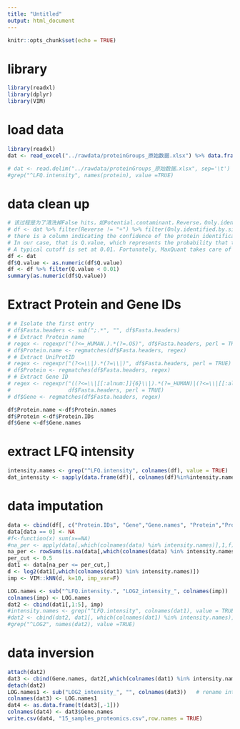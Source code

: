 ```yaml
---
title: "Untitled"
output: html_document
---
```


```r
knitr::opts_chunk$set(echo = TRUE)
```

# library
```r
library(readxl)
library(dplyr)
library(VIM)
```

# load data
```r
library(readxl)
dat <- read_excel("../rawdata/proteinGroups_原始数据.xlsx") %>% data.frame()

# dat <- read.delim("../rawdata/proteinGroups_原始数据.xlsx", sep='\t') %>% data.frame()
#grep("^LFQ.intensity", names(protein), value =TRUE)

```

# data clean up
```r
# 该过程是为了清洗掉False hits，如Potential.contaminant，Reverse，Only.identified.by.site和Qvalue < 0.01
# df <- dat %>% filter(Reverse != "+") %>% filter(Only.identified.by.site != "+") %>% filter(Potential.contaminant != "+")
# there is a column indicating the confidence of the protein identification. 
# In our case, that is Q.value, which represents the probability that the protein is a false hit. 
# A typical cutoff is set at 0.01. Fortunately, MaxQuant takes care of this operation and all Q values are below the threshold.
df <- dat
df$Q.value <- as.numeric(df$Q.value)
df <- df %>% filter(Q.value < 0.01)
summary(as.numeric(df$Q.value))
```


# Extract Protein and Gene IDs
```r
# # Isolate the first entry
# df$Fasta.headers <- sub(";.*", "", df$Fasta.headers)
# # Extract Protein name
# regex <- regexpr("(?<=_HUMAN.).*(?=.OS)", df$Fasta.headers, perl = TRUE)
# df$Protein.name <- regmatches(df$Fasta.headers, regex)
# # Extract UniProtID
# regex <- regexpr("(?<=\\|).*(?=\\|)", df$Fasta.headers, perl = TRUE)
# df$Protein <- regmatches(df$Fasta.headers, regex)
# # Extract Gene ID
# regex <- regexpr("((?<=\\|[[:alnum:]]{6}\\|).*(?=_HUMAN)|(?<=\\|[[:alnum:]]{10}\\|).*(?=_HUMAN))",
#                  df$Fasta.headers, perl = TRUE)
# df$Gene <- regmatches(df$Fasta.headers, regex)

df$Protein.name <-df$Protein.names
df$Protein <-df$Protein.IDs
df$Gene <-df$Gene.names 

```


# extract LFQ intensity
```r
intensity.names <- grep("^LFQ.intensity", colnames(df), value = TRUE)
dat_intensity <- sapply(data.frame(df)[, colnames(df)%in%intensity.names], as.numeric)
```

# data imputation
```r
data <- cbind(df[, c("Protein.IDs", "Gene","Gene.names", "Protein","Protein.name")], dat_intensity)
data[data == 0] <- NA
#f<-function(x) sum(x==NA)
#na_per <- apply(data[,which(colnames(data) %in% intensity.names)],1,f)/(ncol(data)-3)
na_per <- rowSums(is.na(data[,which(colnames(data) %in% intensity.names)]))/length(intensity.names)
per_cut <- 0.5
dat1 <- data[na_per <= per_cut,]
d <- log2(dat1[,which(colnames(dat1) %in% intensity.names)])
imp <- VIM::kNN(d, k=10, imp_var=F)

LOG.names <- sub("^LFQ.intensity.", "LOG2_intensity_", colnames(imp))   # rename intensity columns
colnames(imp) <- LOG.names
dat2 <- cbind(dat1[,1:5], imp)
#intensity.names <- grep("^LFQ.intensity", colnames(dat1), value = TRUE)
#dat2 <- cbind(dat2, dat1[, which(colnames(dat1) %in% intensity.names)])
#grep("^LOG2", names(dat2), value =TRUE)
```

# data inversion
```r
attach(dat2)
dat3 <- cbind(Gene.names, dat2[,which(colnames(dat1) %in% intensity.names)])
detach(dat2)
LOG.names1 <- sub("LOG2_intensity_", "", colnames(dat3))   # rename intensity columns
colnames(dat3) <- LOG.names1
dat4 <- as.data.frame(t(dat3[,-1]))
colnames(dat4) <- dat3$Gene.names
write.csv(dat4, "15_samples_proteomics.csv",row.names = TRUE)

```











